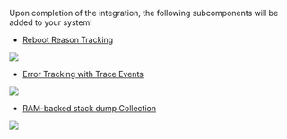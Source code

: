 Upon completion of the integration, the following subcomponents will be added to
your system!

- [Reboot Reason Tracking](/docs/mcu/reboot-reason-tracking)

![](/img/docs/mcu/reboot-reason-chart.png)

- [Error Tracking with Trace Events](/docs/mcu/trace-events)

![](/img/docs/mcu/trace-reason-example.png)

- [RAM-backed stack dump Collection](/docs/mcu/coredumps)

![](/img/docs/mcu/logs-with-coredump.png)

